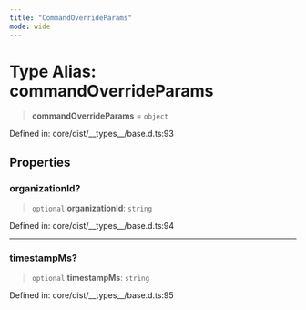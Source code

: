 ```yaml
---
title: "CommandOverrideParams"
mode: wide
---
```

  
# Type Alias: commandOverrideParams

> **commandOverrideParams** = `object`

Defined in: core/dist/\_\_types\_\_/base.d.ts:93

## Properties

### organizationId?

> `optional` **organizationId**: `string`

Defined in: core/dist/\_\_types\_\_/base.d.ts:94

***

### timestampMs?

> `optional` **timestampMs**: `string`

Defined in: core/dist/\_\_types\_\_/base.d.ts:95

